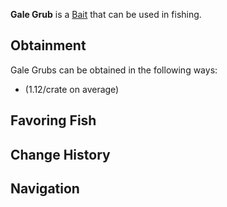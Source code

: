 {{BaitInfobox
|image          = Bait Gale Grub.png
|rarity         = Common
|crates         = Tropical Bait Crate/1.12
|angler_quests  = <!--TBD-->
|pref_luck      = 75
|univ_luck      = -10
|resilience     = -5
|lure           = 30
|ability        = 
}}
'''Gale Grub''' is a {{Rarity|Common}} [[Bait]] that can be used in fishing.

== Obtainment ==
Gale Grubs can be obtained in the following ways:
* {{Item|Tropical Bait Crate}} (1.12/crate on average)
<!--* [[Angler]] Quests, starting from the ?th completion-->

== Favoring Fish ==
{{Fish by Category Table|Gale Grub-Loving Fish|event=1|show_location=1|hide_bait=1|resultsheader='''%PAGES%''' [[Fish]] prefer Gale Grubs:|noresultsheader=No fish prefer Gale Grubs.}}

== Change History ==
{{Change History|1.0}}

== Navigation ==
{{Bait Navbox}}